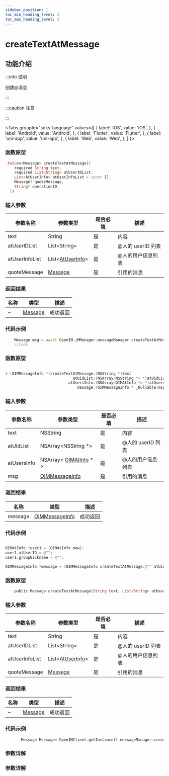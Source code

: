 ```yaml
---
sidebar_position: 1
toc_min_heading_level: 2
toc_max_heading_level: 2
---
```


# createTextAtMessage

## 功能介绍

:::info 说明

创建@消息

:::

:::caution 注意

:::

<Tabs
groupId="sdks-language"
values={[
{ label: 'iOS', value: 'iOS', },
{ label: 'Android', value: 'Android', },
{ label: 'Flutter', value: 'Flutter', },
{ label: 'uni-app', value: 'uni-app', },
{ label: 'Web', value: 'Web', },
]
}>

<TabItem value="Flutter">

### 函数原型

```dart showLineNumbers
 Future<Message> createTextAtMessage({
    required String text,
    required List<String> atUserIDList,
    List<AtUserInfo> atUserInfoList = const [],
    Message? quoteMessage,
    String? operationID,
  })
```

### 输入参数

| 参数名称       | 参数类型                                               | 是否必填 | 描述              |
| -------------- | ------------------------------------------------------ | -------- | ----------------- |
| text           | String                                                 | 是       | 内容              |
| atUserIDList   | List<String\>                                          | 是       | @人的 userID 列表 |
| atUserInfoList | List<[AtUserInfo](docs/sdks/Class/Message/AtInfo.mdx)> | 是       | @人的用户信息列表 |
| quoteMessage   | [Message](docs/sdks/Class/Message/MessageInfo.mdx)     | 是       | 引用的消息        |

### 返回结果

| 名称 | 类型                                               | 描述     |
| ---- | -------------------------------------------------- | -------- |
| ~    | [Message](docs/sdks/Class/Message/MessageInfo.mdx) | 成功返回 |

### 代码示例

```dart showLineNumbers
    Message msg = await OpenIM.iMManager.messageManager.createTextAtMessage(text: text, atUserIDList: atUserIDList);
    //todo
```

</TabItem>

<TabItem value="iOS">

### 函数原型

```swift showLineNumbers

+ (OIMMessageInfo *)createTextAtMessage:(NSString *)text
                              atUidList:(NSArray<NSString *> *)atUidList
                            atUsersInfo:(NSArray<OIMAtInfo *> *)atUsersInfo
                                message:(OIMMessageInfo * _Nullable)msg;

```

### 输入参数

| 参数名称    | 参数类型                                                      | 是否必填 | 描述              |
| ----------- | ------------------------------------------------------------- | -------- | ----------------- |
| text        | NSString                                                      | 是       | 内容              |
| atUidList   | NSArray<NSString \*>                                          | 是       | @人的 userID 列表 |
| atUsersInfo | NSArray< [OIMAtInfo](docs/sdks/Class/Message/AtInfo.mdx) \* > | 是       | @人的用户信息列表 |
| msg         | [OIMMessageInfo](docs/sdks/Class/Message/MessageInfo.mdx)     | 是       | 引用的消息        |

### 返回结果

| 名称    | 类型                                                      | 描述     |
| ------- | --------------------------------------------------------- | -------- |
| message | [OIMMessageInfo](docs/sdks/Class/Message/MessageInfo.mdx) | 成功返回 |

### 代码示例

```swift showLineNumbers

OIMAtInfo *user1 = [OIMAtInfo new];
user1.atUserID = @"";
user1.groupNickname = @"";

OIMMessageInfo *message = [OIMMessageInfo createTextAtMessage:@"" atUidList:@[] atUsersInfo:@[user1] message:nil];

```

</TabItem>

<TabItem value="Android">

### 函数原型

```dart showLineNumbers
    public Message createTextAtMessage(String text, List<String> atUserIDList, List<AtUserInfo> atUserInfoList, Message quoteMessage)
```

### 输入参数

| 参数名称    | 参数类型                                                      | 是否必填 | 描述              |
| ----------- | ------------------------------------------------------------- | -------- | ----------------- |
| text        | String                                                      | 是       | 内容              |
| atUserIDList   | List<String\>                                         | 是       | @人的 userID 列表 |
| atUserInfoList | List<[AtUserInfo](docs/sdks/Class/Message/AtInfo.mdx)>  | 是       | @人的用户信息列表 |
| quoteMessage         | [Message](docs/sdks/Class/Message/MessageInfo.mdx)     | 是       | 引用的消息        |

### 返回结果

| 名称    | 类型                                                      | 描述     |
| ------- | --------------------------------------------------------- | -------- |
| ~ | [Message](docs/sdks/Class/Message/MessageInfo.mdx) | 成功返回 |

### 代码示例

```dart showLineNumbers
       Message Message= OpenIMClient.getInstance().messageManager.createTextAtMessage( text, atUserIDList, atUserInfoList,  quoteMessage)
```


</TabItem>

<TabItem value="Web">

### 参数详解

</TabItem>

<TabItem value="uni-app">

### 参数详解

</TabItem>

</Tabs>
